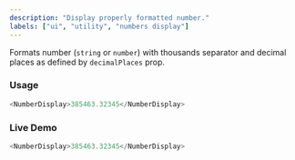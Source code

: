 ```yaml
---
description: "Display properly formatted number."
labels: ["ui", "utility", "numbers display"]
---
```



Formats number (`string` or `number`) with thousands separator and decimal places as defined by `decimalPlaces` prop.

### Usage

```js
<NumberDisplay>385463.32345</NumberDisplay>
```

### Live Demo

```js live
<NumberDisplay>385463.32345</NumberDisplay>
```
